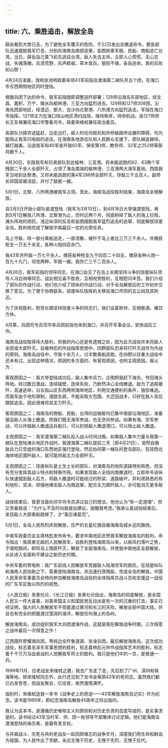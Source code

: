 ```yaml
---
---
---
```

title: 六、乘胜追击，解放全岛
---




薛岳看到大势已去，为了避免全军覆灭的危险，于22日发出总撤退命令，要各部队迅速摆脱我军打击，分别向海南岛南部逃窜，妄图转乘军舰、民船、商船逃亡台湾。当日，薛岳自己乘飞机先逃往台湾。敌人失去主帅，立即人心慌慌，无心恋战，失魂落魄，兵溃荒野，风声鹤唳，草木皆兵，狼狈不堪，各自逃命。真的兵败如山倒！

4月24日凌晨，我和张池明政委率领43军前指及渡海第二梯队共五个团，在海口市东西两侧地区同时登陆。

根据兵团下达的命令，我军前指随即调整追歼部署；128师沿海岛东部地区，经文昌、嘉积、万宁、陵水向榆林港、三亚方向猛烈进击。129师和127师308团，沿海岛西部地区，经澄迈、那大、白沙向北黎港、八所港方向猛烈追击。军指在海口市指挥。127师主力在海口琼山地区清扫战场，维持秩序，待命机动。由127师师长王东保兼任海口市警备司令，政委宋维栻兼任政治委员。

各部队分路穷追猛赶，边走边打，敌人的任何抵抗和炸桥破路所设置的障碍，均为能阻止我军闪电般的追击。在海南各地游击队和人民群众支援下，部队越追越快，越打越勇。沿途我军和40军各歼敌62军、保安第1师、教导师、32军之252师等部共数千人。

4月30日，东路我军和兄弟部队到达榆林、三亚港。将未能逃跑的62、63两个军残部二千余人全部歼灭，占领了海岛南端的榆林港、三亚港两大海军基地。西路我军当地到达黎港，又将未能逃跑的第4军286师全部歼灭，俘敌三千五百人，副师长邱国梁被活捉，并付了敌舰一艘。

5月1日，北黎、八所两港被我军占领。至此，海南岛战役胜利结束，海南岛全境解放。

自3月5日开始小部队偷渡登陆（我军为3月10日），到4月16日大举强渡登陆，再到5月1日解放八所港、北黎港为止，历时近两个月，彻底粉碎了敌人的海上拦阻，滩头阵地的顽抗，浅近纵深的反击和妄图摆脱我军猛烈追击的逃窜，彻底解放琼崖全岛，胜利地完成了解放华南最后一仗的光荣任务。

岛上守敌，除一部分乘船逃走，一部溃散，被歼于岛上者达三万三千余人。共缴获枪支一万五千余支，各种火炮四百余门。

我43军共歼敌一万七千余人，缴获各种枪支九千四百二十四支，缴获各种火炮一百九十九门，坦克两种，军舰一艘。我伤亡三千二百余人。

4月26日，我军前指的领导同志，在海口会见了在岛上长期坚持斗争的琼崖纵队领导人冯白驹等同志。战友相见喜不胜收，互相祝贺胜利，互相慰问辛苦。我们介绍了部队的作战行动，他们也介绍了琼纵的作战行动，对于全岛解放后的工作初步交换了意见。为了便于协商联系，琼崖纵队指挥机关移驻海口市郊的五公祠及其附近。

为了庆祝胜利，慰劳长期坚持琼崖斗争的同志们，我们设宴款待，互相敬酒，痛饮方休。

4月第，兵团司令员邓华率兵团前指也来到海口，并召开军事会议，安排战后工作。

海南岛战役取得伟大胜利，但我的内心还是有遗憾之处，因为此次战役并未将敌人全部或大部歼灭。自傲林彪的作战指挥思想中，四野部队历来将打歼灭战作为作战的原则。海南岛战役中，守敌十余万人，过半数乘船逃跑，在四野以往重大战役中还未有过。出现这种情况，原因的多方面的，有客观原因，也哟主观原因。我认为：

客观原因之一：我大举登陆成功后，敌人集中兵力，企图把我赶下海去，夺回滩头阵地。经过数日激战，连续碰壁，连续失败，乃断然决心全线撤退。敌为了逃脱被歼，高速逃命，沿五指山区东西两侧海岸地区，利用交通便利的条件，狼狈难逃。而我军由于地形限制，道路生疏，不能采取大包围、大迂回战术，只好在敌人背后跟踪追击。因此很难将其主力歼灭。

客观原因之二；海南岛的商船、民船，台湾的运输舰均已集中南部沿海地区，准备接运敌人从海上撤退。而我们既无海军参战，也无空间参战。如果有海、空军参战，可以炸毁敌人撤退运兵船只，可以封锁敌人撤退港口，可以阻止敌人撤退。

主观原因之一：我军渡海第二梯队投入战斗时间过晚，如果敌人集中力量与我第一梯队在登陆滩头地区作战时，我渡海第二梯队提前三天（即4月21日），突然自傲敌兵力已空虚的海口东西地区强行登陆，然后协同第一梯队的登岛部队，在琼西北海岸地区围歼敌人，就可能将敌主力全部歼灭。

主观原因之二：琼崖纵队是土生土长的部队，对海南岛的地形道路特别熟悉，但没有充分发挥其战斗特点和特殊作用。如果发现敌人全线向南撤退时，立即命令该纵队快速插到敌人后方，将敌人撤退时可能经过的桥梁、道路破坏，并利用熟悉的有利地形，坚决、顽强地堵击敌人向南逃窜，配合主力围歼敌人，亦可能消灭更多敌人。

战役结束后，我曾当面向邓华司令员讲过自己的想法，他也认为“有一定道理”，但又责备我说：“为什么不及时向我提出建议，提醒我考虑。”我承认是战役结束后，发现敌人大部乘船跑掉了，才“事后诸葛亮”。

5月1日，全岛人民热烈庆祝解放，庄严的五星红旗自傲海南岛城乡迎风飘扬。

中南军政委员会主席林彪发布命令，要求中南地区庆贺我军解放海南岛的胜利，命令指出：我英勇无敌的人民解放军，自胜利登陆海南岛以来，以疾风扫落叶之势，于很短期间，即将岛上残匪歼灭，解放了全部海南岛，并使我中南地区全部解放，从此进入全面和平建设之新历史时期。

中央军委的贺电称：我广东前线人民解放军克服敌人陆海空军的抵抗，在琼崖纵队和海南人民协助之下，英勇登陆海南岛，并迅速扫荡残敌，完成全岛的解放。中国人民革命军事委员会特向参加解放海南岛战役的全体指挥员战斗员和支援这一战役的广东军区致以热烈的祝贺。

《人民日报》发表社论、《长江日报》发表社论指出，海南岛的彻底解放，是全国人民又一件大喜事，对美帝国主义和国民党反动派是有一次的沉重的打击，事实已经证明，强大的人民解放军不但能渡过黄河和长江的天险，解放全部中国大陆，并且也有完全的把握渡过宽阔的海洋，解放任何海上的岛屿。

解放海南岛，成功组织我军大兵团渡海作战，这就是我在解放战争时期，三次得意之战中最后一次得意之作！

辽西围歼廖耀湘兵团，粤桂边全歼鲁道源、张淦兵团，最后解放海南岛，这次成功战役，标志着毛泽东军事思想的胜利，标志着林彪元帅作战指挥艺术的胜利，标志着千千万万浴血奋战的人民解放军将士的胜利。我只是他们中的一员，是普通一兵。

1999年11月，应老战友宋维栻之邀，我去广东走了走，先后到了广州、深圳和珠海等地。除宋维栻同志外，此行还见到了龙书金等原43军的老同志。虽然我们都已白发苍苍，但战友聚会，忆往昔，依然激情满怀。

临别时，宋维栻送我一本书《战争史上的奇迹——43军解放海南岛记实》作为纪念。该书是1995年，即纪念海南岛解放45周年之际出版的。

我认为这本书，是遵循历史唯物主义的原则和对历史负责的态度写成的，是实事求是的。该书经过43军当时军、师、团一些领导干部集体讨论定稿，他们是海南岛渡海登陆的亲历者，是最有发言权。

与并肩战斗、生死与共的老战友一起回顾难忘的战争岁月，深感我们用生命和鲜血为祖国、为人民作出了贡献，永远无愧于历史，无愧于先烈，无愧于后代。
